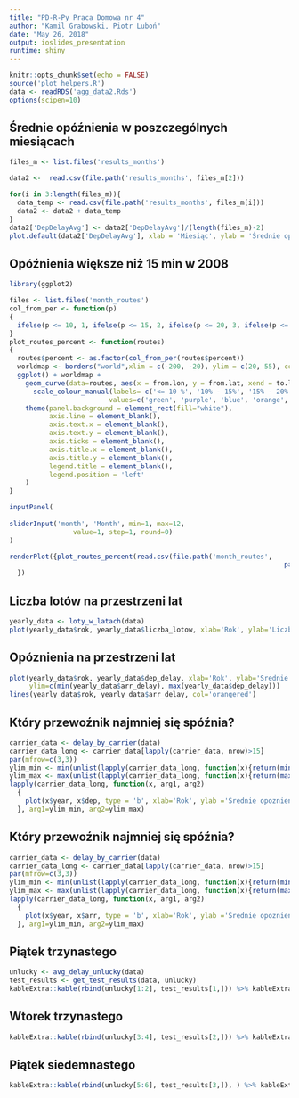 ```yaml
---
title: "PD-R-Py Praca Domowa nr 4"
author: "Kamil Grabowski, Piotr Luboń"
date: "May 26, 2018"
output: ioslides_presentation
runtime: shiny
---
```


```r
knitr::opts_chunk$set(echo = FALSE)
source('plot_helpers.R')
data <- readRDS('agg_data2.Rds')
options(scipen=10)
```

## Średnie opóźnienia w poszczególnych miesiącach

```r
files_m <- list.files('results_months')

data2 <-  read.csv(file.path('results_months', files_m[2]))

for(i in 3:length(files_m)){
  data_temp <- read.csv(file.path('results_months', files_m[i]))
  data2 <- data2 + data_temp
}
data2['DepDelayAvg'] <- data2['DepDelayAvg']/(length(files_m)-2)
plot.default(data2['DepDelayAvg'], xlab = 'Miesiąc', ylab = 'Średnie opóźnienie')
```

## Opóźnienia większe niż 15 min w 2008

```r
library(ggplot2)

files <- list.files('month_routes')
col_from_per <- function(p)
{
  ifelse(p <= 10, 1, ifelse(p <= 15, 2, ifelse(p <= 20, 3, ifelse(p <= 25, 4, 5))))
}
plot_routes_percent <- function(routes)
{
  routes$percent <- as.factor(col_from_per(routes$percent))
  worldmap <- borders("world",xlim = c(-200, -20), ylim = c(20, 55), colour="#efede1", fill="#efede1") # create a layer of borders
  ggplot() + worldmap +
    geom_curve(data=routes, aes(x = from.lon, y = from.lat, xend = to.lon, yend = to.lat, colour = percent),  size = 0.2, curvature = .2) + 
      scale_colour_manual(labels= c('<= 10 %', '10% - 15%', '15% - 20%', '20% - 25%', '>25%'), 
                         values=c('green', 'purple', 'blue', 'orange', 'red'))+
    theme(panel.background = element_rect(fill="white"), 
          axis.line = element_blank(),
          axis.text.x = element_blank(),
          axis.text.y = element_blank(),
          axis.ticks = element_blank(),
          axis.title.x = element_blank(),
          axis.title.y = element_blank(),
          legend.title = element_blank(),
          legend.position = 'left'
    ) 
}
```

```r
inputPanel(
  
sliderInput('month', 'Month', min=1, max=12,
                value=1, step=1, round=0)
)

renderPlot({plot_routes_percent(read.csv(file.path('month_routes',
                                                                     paste(as.character(input$month), '.csv', sep = ''))))
  })
```

## Liczba lotów na przestrzeni lat
```R
yearly_data <- loty_w_latach(data)
plot(yearly_data$rok, yearly_data$liczba_lotow, xlab='Rok', ylab='Liczba Lotów')
```


## Opóznienia na przestrzeni lat
```R
plot(yearly_data$rok, yearly_data$dep_delay, xlab='Rok', ylab='Srednie opoznienie', col='skyblue', type = 'l',
     ylim=c(min(yearly_data$arr_delay), max(yearly_data$dep_delay)))
lines(yearly_data$rok, yearly_data$arr_delay, col='orangered')
```

## Który przewoźnik najmniej się spóźnia?
```r
carrier_data <- delay_by_carrier(data)
carrier_data_long <- carrier_data[lapply(carrier_data, nrow)>15]
par(mfrow=c(3,3))
ylim_min <- min(unlist(lapply(carrier_data_long, function(x){return(min(x$dep))})))
ylim_max <- max(unlist(lapply(carrier_data_long, function(x){return(max(x$dep))})))
lapply(carrier_data_long, function(x, arg1, arg2)
  {
    plot(x$year, x$dep, type = 'b', xlab='Rok', ylab ='Srednie opoznienie wylotu', main=x[1,'UniqueCarrier'],ylim=c(arg1, arg2))
  }, arg1=ylim_min, arg2=ylim_max)
```

## Który przewoźnik najmniej się spóźnia?
```r
carrier_data <- delay_by_carrier(data)
carrier_data_long <- carrier_data[lapply(carrier_data, nrow)>15]
par(mfrow=c(3,3))
ylim_min <- min(unlist(lapply(carrier_data_long, function(x){return(min(x$arr))})))
ylim_max <- max(unlist(lapply(carrier_data_long, function(x){return(max(x$arr))})))
lapply(carrier_data_long, function(x, arg1, arg2)
  {
    plot(x$year, x$arr, type = 'b', xlab='Rok', ylab ='Srednie opoznienie przylotu', main=x[1,'UniqueCarrier'],ylim=c(arg1, arg2))
  }, arg1=ylim_min, arg2=ylim_max)
```

## Piątek trzynastego
```r
unlucky <- avg_delay_unlucky(data)
test_results <- get_test_results(data, unlucky)
kableExtra::kable(rbind(unlucky[1:2], test_results[1,])) %>% kableExtra::kable_styling(bootstrap_options = c("striped", "hover"))
```

## Wtorek trzynastego
```r
kableExtra::kable(rbind(unlucky[3:4], test_results[2,])) %>% kableExtra::kable_styling(bootstrap_options = c("striped", "hover"))
```

## Piątek siedemnastego
```r
kableExtra::kable(rbind(unlucky[5:6], test_results[3,]), ) %>% kableExtra::kable_styling(bootstrap_options = c("striped", "hover"))
```

